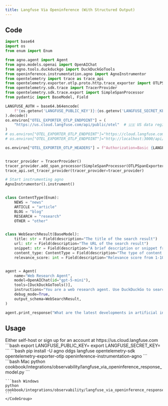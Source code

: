 ```yaml
---
title: Langfuse Via Openinference (With Structured Output)
---
```


## Code

```python cookbook/integrations/observability/langfuse_via_openinference_response_model.py
import base64
import os
from enum import Enum

from agno.agent import Agent
from agno.models.openai import OpenAIChat
from agno.tools.duckduckgo import DuckDuckGoTools
from openinference.instrumentation.agno import AgnoInstrumentor
from opentelemetry import trace as trace_api
from opentelemetry.exporter.otlp.proto.http.trace_exporter import OTLPSpanExporter
from opentelemetry.sdk.trace import TracerProvider
from opentelemetry.sdk.trace.export import SimpleSpanProcessor
from pydantic import BaseModel, Field

LANGFUSE_AUTH = base64.b64encode(
    f"{os.getenv('LANGFUSE_PUBLIC_KEY')}:{os.getenv('LANGFUSE_SECRET_KEY')}".encode()
).decode()
os.environ["OTEL_EXPORTER_OTLP_ENDPOINT"] = (
    "https://us.cloud.langfuse.com/api/public/otel"  # 🇺🇸 US data region
)
# os.environ["OTEL_EXPORTER_OTLP_ENDPOINT"]="https://cloud.langfuse.com/api/public/otel" # 🇪🇺 EU data region
# os.environ["OTEL_EXPORTER_OTLP_ENDPOINT"]="http://localhost:3000/api/public/otel" # 🏠 Local deployment (>= v3.22.0)

os.environ["OTEL_EXPORTER_OTLP_HEADERS"] = f"Authorization=Basic {LANGFUSE_AUTH}"


tracer_provider = TracerProvider()
tracer_provider.add_span_processor(SimpleSpanProcessor(OTLPSpanExporter()))
trace_api.set_tracer_provider(tracer_provider=tracer_provider)

# Start instrumenting agno
AgnoInstrumentor().instrument()


class ContentType(Enum):
    NEWS = "news"
    ARTICLE = "article"
    BLOG = "blog"
    RESEARCH = "research"
    OTHER = "other"


class WebSearchResult(BaseModel):
    title: str = Field(description="The title of the search result")
    url: str = Field(description="The URL of the search result")
    snippet: str = Field(description="A brief description or snippet from the result")
    content_type: ContentType = Field(description="The type of content found")
    relevance_score: int = Field(description="Relevance score from 1-10", ge=1, le=10)


agent = Agent(
    name="Web Research Agent",
    model=OpenAIChat(id="gpt-5-mini"),
    tools=[DuckDuckGoTools()],
    instructions="You are a web research agent. Use DuckDuckGo to search the web and find relevant information. Analyze the search results and provide structured information about what you find.",
    debug_mode=True,
    output_schema=WebSearchResult,
)

agent.print_response("What are the latest developments in artificial intelligence?")

```

## Usage

<Steps>
  <Snippet file="create-venv-step.mdx" />

  <Step title="Set your API key">
  Either self-host or sign up for an account at https://us.cloud.langfuse.com
    ```bash
    export LANGFUSE_PUBLIC_KEY=<your-key>
    export LANGFUSE_SECRET_KEY=<your-key>
    ```
  </Step>

  <Step title="Install libraries">
    ```bash
    pip install -U agno ddgs langfuse opentelemetry-sdk opentelemetry-exporter-otlp openinference-instrumentation-agno
    ```
  </Step>

  <Step title="Run Agent">
    <CodeGroup>
    ```bash Mac
    python cookbook/integrations/observability/langfuse_via_openinference_response_model.py
    ```

    ```bash Windows
    python cookbook/integrations/observability/langfuse_via_openinference_response_model.py
    ```
    </CodeGroup>
  </Step>
</Steps>